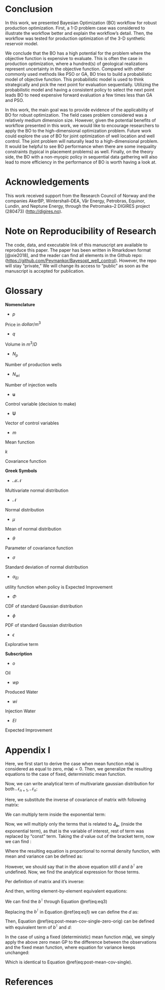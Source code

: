 
# Conclusion

In this work, we presented Bayesian Optimization (BO) workflow for robust production optimization. First, a 1-D problem case was considered to illustrate the workflow better and explain the workflow's detail. Then, the workflow was tested for production optimization of the 3-D synthetic reservoir model.

We conclude that the BO has a high potential for the problem where the objective function is expensive to evaluate. This is often the case in production optimization, where a hundred(s) of geological realizations represent uncertainty in the objective function. Compared with other commonly used methods like PSO or GA, BO tries to build a probabilistic model of objective function. This probabilistic model is used to think strategically and pick the next point for evaluation sequentially. Utilizing the probabilistic model and having a consistent policy to select the next point leads BO to need expensive forward evaluation a few times less than GA and PSO.

In this work, the main goal was to provide evidence of the applicability of BO for robust optimization. The field cases problem considered was a relatively medium dimension size. However, given the potential benefits of workflow presented in this work, we would like to encourage researchers to apply the BO to the high-dimensional optimization problem. Future work could explore the use of BO for joint optimization of well location and well control. The joint problem will naturally lead to a high-dimensional problem. It would be helpful to see BO performance when there are some inequality constraints (typical in placement problems) as well. Finally, on the theory side, the BO with a non-myopic policy in sequential data gathering will also lead to more efficiency in the performance of BO is worth having a look at.

\newpage

# Acknowledgements {#ack .unnumbered}

This work received support from the Research Council of Norway and the companies AkerBP, Wintershall--DEA, Vår Energy, Petrobras, Equinor, Lundin, and Neptune Energy, through the Petromaks--2 DIGIRES project (280473) (<http://digires.no>).

# Note on Reproducibility of Research {#rep .unnumbered}

The code, data, and executable link of this manuscript are available to reproduce this paper. The paper has been written in Rmarkdown format [@xie2018], and the reader can find all elements in the Github repo: (<https://github.com/Peymankor/Bayesopt_well_control>). However, the repo will stay "private," We will change its access to "public" as soon as the manuscript is accepted for publication.

\newpage

# Glossary {#glossary .unnumbered}

**Nomenclature**

-   $p$

Price in $dollar/m^3$

-   $q$

Volume in $m^3/D$

-   $N_p$

Number of production wells

-   $N_{wi}$

Number of injection wells

-   $\mathbf{u}$

Control variable (decision to make)

-   $\mathbf{U}$

Vector of control variables

-   $m$

Mean function

$k$

Covariance function

**Greek Symbols**

-   $\mathcal{MN}$

Multivariate normal distribution

-   $\mathcal{N}$

Normal distribution

-   $\mu$

Mean of normal distribution

-   $\theta$

Parameter of covariance function

-   $\sigma$

Standard deviation of normal distribution

-   $\alpha_{EI}$

utility function when policy is Expected Improvement

-   $\Phi$

CDF of standard Gaussian distribution

-   $\phi$

PDF of standard Gaussian distribution

-   $\epsilon$

Explorative term

**Subscription**

-   $o$

Oil

-   $wp$

Produced Water

-   $wi$

Injection Water

-   $EI$

Expected Improvement

\newpage

# Appendix I {#app1 .unnumbered}

Here, we first start to derive the case when mean function $m(\mathbf{u})$ is considered as equal to zero, $m(\mathbf{u})=0$. Then, we generalize the resulting equations to the case of fixed, deterministic mean function.

Now, we can write analytical term of multivariate gaussian distribution for both $\mathcal{N}_{n+1}$, $\mathcal{N}_{n}$:

```{=tex}
\begin{align}
  \begin{split}
p(\mathbf{J_{u_*}}|\mathbf{J_{U}})= & \:\frac{\mathcal{N}_{n+1}\begin{pmatrix}
\begin{bmatrix}
\mathbf{J_{u_*}} \\ \mathbf{J_{U}}  
\end{bmatrix} \Bigg|
0,\begin{bmatrix} \mathbf{\kappa}_{u_\ast,u_\ast} &  \mathbf{K}_{U,u_\ast} \\
\mathbf{K}^\intercal_{U,u_\ast} & \mathbf{K}_{U,U}
\end{bmatrix} \\
\end{pmatrix}}{\mathcal{N}_{n}\begin{pmatrix}\mathbf{J_{U}}\Bigg|
0, \mathbf{K}_{U,U} \\
\end{pmatrix}} \\
& \:\propto \exp 
\begin{pmatrix} -\frac{1}{2} 
\begin{bmatrix}\mathbf{J_{u_*}} & \mathbf{J_{U}}
\end{bmatrix}
\begin{bmatrix}\mathbf{\kappa}_{u_\ast,u_\ast} &  \mathbf{K}_{U,u_\ast} \\
\mathbf{K}^\intercal_{U,u_\ast} & \mathbf{K}_{U,U} 
\end{bmatrix}^{-1}\begin{bmatrix}\mathbf{J_{u_*}} \\ \mathbf{J_{U}}\end{bmatrix}
-\mathbf{J_{U}^\intercal}\mathbf{K}_{U,U}^{-1}\mathbf{J_{U}}\end{pmatrix} \\
& \:  
  \end{split}
\label{eq:mix-equ-app}
\end{align}
```

Here, we substitute the inverse of covariance of matrix with following matrix:

```{=tex}
\begin{equation}
\begin{bmatrix}d &  b \\
b^\intercal & A 
\end{bmatrix}=\begin{bmatrix}\mathbf{\kappa}_{u_\ast,u_\ast} &  \mathbf{K}_{U,u_\ast} \\
\mathbf{K}^\intercal_{U,u_\ast} & \mathbf{K}_{U,U} 
\end{bmatrix}^{-1}
\label{eq:substitute}
\end{equation}
```
We can multiply term inside the exponential term:

```{=tex}
\begin{align}
  \begin{split}
p(\mathbf{J_{u_*}}|\mathbf{J_{U}}) & \propto \exp 
\begin{pmatrix} -\frac{1}{2} 
\begin{bmatrix}\mathbf{J_{u_*}} & \mathbf{J_{U}}
\end{bmatrix}
\begin{bmatrix}d &  b \\
b^\intercal & A \end{bmatrix}\begin{bmatrix}\mathbf{J_{u_*}} \\ \mathbf{J_{U}}\end{bmatrix}
+\mathbf{J_{U}^\intercal}\mathbf{K}_{U,U}^{-1}\mathbf{J_{U}}\end{pmatrix} \: \\
& \:\propto \exp \begin{pmatrix} -\frac{1}{2} 
\begin{bmatrix}(\mathbf{J_{u_*}}d+\mathbf{J_{U}}b^\intercal)\mathbf{J_{u_*}} +(\mathbf{J_{u_*}}b+\mathbf{J_{U}}A)\mathbf{J_{U}} 
\end{bmatrix}
\end{pmatrix}
 \\
& \:  
  \end{split}
\label{eq:exp-term-app}
\end{align}
```

Now, we will multiply only the terms that is related to $\mathbf{J_{u_*}}$ (inside the exponential term), as that is the variable of interest, rest of term was replaced by "const" term. Taking the $d$ value out of the bracket term, now we can find :

```{=tex}
\begin{equation}
\exp 
\begin{pmatrix} -\frac{1}{2} 
\begin{bmatrix}d(\mathbf{J_{u_*}})^2+2b^\intercal\mathbf{J_{U}}\mathbf{J_{u_*}}+const
\end{bmatrix}
\end{pmatrix}\propto \exp 
\begin{pmatrix} -\frac{1}{2d^{-1}} 
\begin{bmatrix}\mathbf{J_{u_*}}+\frac{b^\intercal\mathbf{J_{U}}}{d}
\end{bmatrix}^2
\end{pmatrix}
\label{eq:mix-equ-app3}
\end{equation}
```

Where the resulting equation is proportional to normal density function, with mean and variance can be defined as:

```{=tex}
\begin{align}
  \begin{split}
p(\mathbf{J_{u_*}}|\mathbf{J_{U}},\theta^\ast)= & \:  \mathcal{N}_{1}(\mathbf{J_{u_*}}| \mathbf{\mu_{u_\ast}}, \mathbf{\sigma^2_{u_{\ast}}}) \\
\mathbf{\mu_{u_\ast}}= & \:\frac{b^\intercal\mathbf{J_{U}}}{d} \\
\textstyle \sigma^2_{\mathbf{u_{\ast}}}=& \:d^{-1}
  \end{split}
\label{eq:post-mean-cov-single-zero-orig}
\end{align}
```

However, we should say that in the above equation still $d$ and $b^\intercal$ are undefined. Now, we find the analytical expression for those terms. 

Per definition of matrix and it's inverse:

```{=tex}
\begin{equation}
\begin{bmatrix}\mathbf{\kappa}_{u_\ast,u_\ast} &  \mathbf{K}_{U,u_\ast} \\
\mathbf{K}^\intercal_{U,u_\ast} & \mathbf{K}_{U,U} 
\end{bmatrix}\begin{bmatrix}d &  b \\
b^\intercal & A 
\end{bmatrix}=\begin{bmatrix}1 &  0 \\
0 & \mathbf{I} 
\end{bmatrix}
\label{eq:inv-def}
\end{equation}
```

And then, writing element-by-element equivalent equations:

```{=tex}
\begin{subequations}
 \begin{align}
  \label{eq:eq1}
  \mathbf{\kappa}_{u_\ast,u_\ast}d+\mathbf{K}_{U,u_\ast}b^\intercal=1\\
  \label{eq:eq2}
  \mathbf{\kappa}_{u_\ast,u_\ast}b+\mathbf{K}_{U,u_\ast}A=0\\
  \label{eq:eq3}
  \mathbf{K}^\intercal_{U,u_\ast}d+\mathbf{K}_{U,U}b^\intercal=0\\
  \label{eq:eq4}
  \mathbf{K}^\intercal_{U,u_\ast}b+\mathbf{K}_{U,U}A=\mathbf{I}
 \end{align}
\label{eq:main1}
\end{subequations}
```

We can find the $b^\intercal$ through Equation \@ref(eq:eq3)

```{=tex}
\begin{equation}
b^\intercal=-\frac{\mathbf{K}^\intercal_{U,u_\ast}d}{\mathbf{K}_{U,U}}
\label{eq:find-bt}
\end{equation}
```

Replacing the $b^\intercal$ in Equation  \@ref(eq:eq1) we can define the $d$ as:

```{=tex}
\begin{align}
\begin{aligned}
\mathbf{\kappa}_{u_\ast,u_\ast}d-\mathbf{K}^\intercal_{U,u_\ast}\mathbf{K}_{U,U}^{-1}\mathbf{K}_{U,u_\ast}d=1 \\
d=\frac{1}{\mathbf{\kappa}_{u_\ast,u_\ast}-\mathbf{K}^\intercal_{U,u_\ast}\mathbf{K}_{U,U}^{-1}\mathbf{K}_{U,u_\ast}}
\label{eq:find-d}
\end{aligned}
\end{align}
```
Then, Equation \@ref(eq:post-mean-cov-single-zero-orig) can be defined with equivalent term of $b^\intercal$ and $d$:

```{=tex}
\begin{align}
  \begin{split}
p(\mathbf{J_{u_*}}|\mathbf{J_{U}},\theta^\ast)= & \:  \mathcal{N}_{1}(\mathbf{J_{u_*}}| \mathbf{\mu_{u_\ast}}, \mathbf{\sigma^2_{u_{\ast}}}) \\
\mathbf{\mu_{u_\ast}}= & \:\frac{b^\intercal\mathbf{J_{U}}}{d}= \mathbf{K}^\intercal_{U,u_\ast}{\mathbf{K}^{-1}_{U,U}}\mathbf{J_{U}} \\
\textstyle \sigma^2_{\mathbf{u_{\ast}}}=& \:d^{-1}=  \normalsize{\mathbf{\kappa}_{u_\ast,u_\ast}-\mathbf{K}^\intercal_{U,u_\ast}\mathbf{K}_{U,U}^{-1}\mathbf{K}_{U,u_\ast}}
  \end{split}
\label{eq:post-mean-cov-single-zero-proof}
\end{align}
```

In the case of using a fixed (deterministic) mean function $m(\mathbf{u})$, we simply apply the above zero mean GP to the difference between the observations and the fixed mean function, where equation for variance keeps unchanged:

```{=tex}
\begin{align}
  \begin{split}
p(\mathbf{J_{u_*}}|\mathbf{J_{U}},\theta^\ast)= & \:  \mathcal{N}_{1}(\mathbf{J_{u_*}}| \mathbf{\mu_{u_\ast}}, \mathbf{\sigma^2_{u_{\ast}}}) \\
\mathbf{\mu_{u_\ast}}= & \:  m(\mathbf{u_\ast}) +\mathbf{K}^\intercal_{U,u_*} \mathbf{K}^{-1}_{U,U}(\mathbf{J_U}-m(\mathbf{U})) \\
\textstyle \sigma^2_{\mathbf{u_{\ast}}}=& \:  \normalsize{\mathbf{\kappa}_{u_\ast,u_\ast}-\mathbf{K}^\intercal_{U,u_\ast}\mathbf{K}_{U,U}^{-1}\mathbf{K}_{U,u_\ast}}
  \end{split}
\label{eq:post-mean-cov-single-app}
\end{align}
```
Which is identical to Equation \@ref(eq:post-mean-cov-single).

\newpage

# References {#references .unnumbered}
